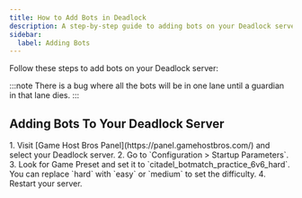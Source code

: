 ```yaml
---
title: How to Add Bots in Deadlock
description: A step-by-step guide to adding bots on your Deadlock server.
sidebar:
  label: Adding Bots
---
```


Follow these steps to add bots on your Deadlock server:

:::note 
There is a bug where all the bots will be in one lane until a guardian in that lane dies.
:::

## Adding Bots To Your Deadlock Server

<Steps>
1. Visit [Game Host Bros Panel](https://panel.gamehostbros.com/) and select your Deadlock server.
2. Go to `Configuration > Startup Parameters`.
3. Look for Game Preset and set it to `citadel_botmatch_practice_6v6_hard`. You can replace `hard` with `easy` or `medium` to set the difficulty.
4. Restart your server.
</Steps>
